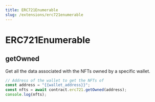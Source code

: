 ```yaml
---
title: ERC721Enumerable
slug: /extensions/erc721enumerable
---
```


# ERC721Enumerable

## getOwned

Get all the data associated with the NFTs owned by a specific wallet.

```javascript
// Address of the wallet to get the NFTs of
const address = "{{wallet_address}}";
const nfts = await contract.erc721.getOwned(address);
console.log(nfts);
```
